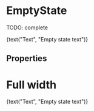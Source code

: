 


<Meta title="Composite components/EmptyState" component={EmptyState} />

# EmptyState

TODO: complete

<Preview>
  <Story name="default" parameters={{ decorators: [withKnobs, withA11y] }}>
    <EmptyState
      fullWidth={boolean("full width", false)}
      image={text(
        "Image",
        "https://d26lpennugtm8s.cloudfront.net/assets/common/img/empty-screens/empty-orders.png",
      )}
      title={text("Title", "Title text")}
      primaryActionLabel={text("Primary action", "Primary action")}
      onClickPrimary={action("onClickPrimary")}
      secondaryActionLabel={text("Secondary action", "Secondary action")}
      onClickSecondary={action("onClickSecondary")}
    >
      <Text>{text("Text", "Empty state text")}</Text>
    </EmptyState>
  </Story>
</Preview>

## Properties

<Props of={EmptyState} />

# Full width

<Preview>
  <Story name="full width" parameters={{ decorators: [withKnobs, withA11y] }}>
    <EmptyState
      fullWidth
      image={text(
        "Image",
        "https://d26lpennugtm8s.cloudfront.net/assets/common/img/empty-screens/empty-products.png",
      )}
      title={text("Title", "Title text")}
      primaryActionLabel={text("Primary action", "Primary action")}
      onClickPrimary={action("onClickPrimary")}
      secondaryActionLabel={text("Secondary action", "Secondary action")}
      onClickSecondary={action("onClickSecondary")}
    >
      <Text>{text("Text", "Empty state text")}</Text>
    </EmptyState>
  </Story>
</Preview>
